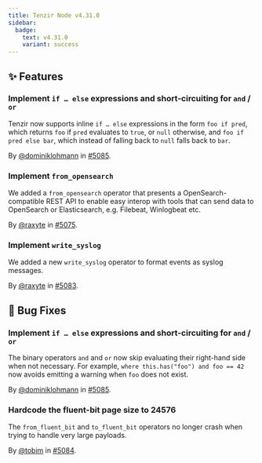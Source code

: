 ```yaml
---
title: Tenzir Node v4.31.0
sidebar:
  badge:
    text: v4.31.0
    variant: success
---
```


## ✨ Features

### Implement `if … else` expressions and short-circuiting for `and` / `or`

Tenzir now supports inline `if … else` expressions in the form `foo if pred`,
which returns `foo` if `pred` evaluates to `true`, or `null` otherwise, and `foo
if pred else bar`, which instead of falling back to `null` falls back to `bar`.

By [@dominiklohmann](https://github.com/dominiklohmann) in [#5085](https://github.com/tenzir/tenzir/pull/5085).

### Implement `from_opensearch`

We added a `from_opensearch` operator that presents a OpenSearch-compatible REST
API to enable easy interop with tools that can send data to OpenSearch or
Elasticsearch, e.g. Filebeat, Winlogbeat etc.

By [@raxyte](https://github.com/raxyte) in [#5075](https://github.com/tenzir/tenzir/pull/5075).

### Implement `write_syslog`

We added a new `write_syslog` operator to format events as syslog messages.

By [@raxyte](https://github.com/raxyte) in [#5083](https://github.com/tenzir/tenzir/pull/5083).

## 🐛 Bug Fixes

### Implement `if … else` expressions and short-circuiting for `and` / `or`

The binary operators `and` and `or` now skip evaluating their right-hand side
when not necessary. For example, `where this.has("foo") and foo == 42` now
avoids emitting a warning when `foo` does not exist.

By [@dominiklohmann](https://github.com/dominiklohmann) in [#5085](https://github.com/tenzir/tenzir/pull/5085).

### Hardcode the fluent-bit page size to 24576

The `from_fluent_bit` and `to_fluent_bit` operators no longer crash when trying
to handle very large payloads.

By [@tobim](https://github.com/tobim) in [#5084](https://github.com/tenzir/tenzir/pull/5084).
